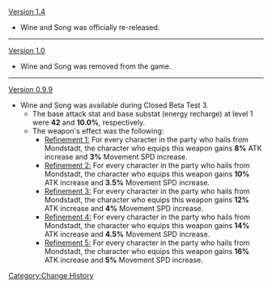 [[Version 1.4]]
* Wine and Song was officially re-released.
----
[[Version 1.0]]
* Wine and Song was removed from the game.
----
[[Version 0.9.9]]
* Wine and Song was available during Closed Beta Test 3.
** The base attack stat and base substat (energy recharge) at level 1 were '''42''' and '''10.0%''', respectively.
** The weapon's effect was the following:
***<u>Refinement 1:</u> For every character in the party who hails from Mondstadt, the character who equips this weapon gains '''8%''' ATK increase and '''3%''' Movement SPD increase.
***<u>Refinement 2:</u> For every character in the party who hails from Mondstadt, the character who equips this weapon gains '''10%''' ATK increase and '''3.5%''' Movement SPD increase.
***<u>Refinement 3:</u> For every character in the party who hails from Mondstadt, the character who equips this weapon gains '''12%''' ATK increase and '''4%''' Movement SPD increase.
***<u>Refinement 4:</u> For every character in the party who hails from Mondstadt, the character who equips this weapon gains '''14%''' ATK increase and '''4.5%''' Movement SPD increase.
***<u>Refinement 5:</u> For every character in the party who hails from Mondstadt, the character who equips this weapon gains '''16%''' ATK increase and '''5%''' Movement SPD increase.

<noinclude>[[Category:Change History]]</noinclude>